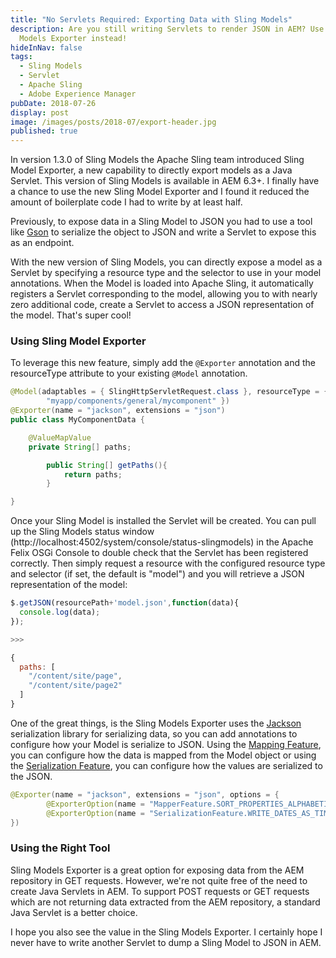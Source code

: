 ```yaml
---
title: "No Servlets Required: Exporting Data with Sling Models"
description: Are you still writing Servlets to render JSON in AEM? Use the Sling
  Models Exporter instead!
hideInNav: false
tags:
  - Sling Models
  - Servlet
  - Apache Sling
  - Adobe Experience Manager
pubDate: 2018-07-26
display: post
image: /images/posts/2018-07/export-header.jpg
published: true
---
```


In version 1.3.0 of Sling Models the Apache Sling team introduced Sling Model Exporter, a new capability to directly export models as a Java Servlet. This version of Sling Models is available in AEM 6.3+. I finally have a chance to use the new Sling Model Exporter and I found it reduced the amount of boilerplate code I had to write by at least half.

Previously, to expose data in a Sling Model to JSON you had to use a tool like [Gson](https://github.com/google/gson) to serialize the object to JSON and write a Servlet to expose this as an endpoint.

With the new version of Sling Models, you can directly expose a model as a Servlet by specifying a resource type and the selector to use in your model annotations. When the Model is loaded into Apache Sling, it automatically registers a Servlet corresponding to the model, allowing you to with nearly zero additional code, create a Servlet to access a JSON representation of the model. That's super cool!

### Using Sling Model Exporter

To leverage this new feature, simply add the `@Exporter` annotation and the resourceType attribute to your existing `@Model` annotation.

```java
@Model(adaptables = { SlingHttpServletRequest.class }, resourceType = {
		"myapp/components/general/mycomponent" })
@Exporter(name = "jackson", extensions = "json")
public class MyComponentData {

	@ValueMapValue
	private String[] paths;

        public String[] getPaths(){
            return paths;
        }

}
```

Once your Sling Model is installed the Servlet will be created. You can pull up the Sling Models status window (http://localhost:4502/system/console/status-slingmodels) in the Apache Felix OSGi Console to double check that the Servlet has been registered correctly. Then simply request a resource with the configured resource type and selector (if set, the default is "model") and you will retrieve a JSON representation of the model:

```javascript
$.getJSON(resourcePath+'model.json',function(data){
  console.log(data);
});

>>>

{
  paths: [
    "/content/site/page",
    "/content/site/page2"
  ]
}
```

One of the great things, is the Sling Models Exporter uses the [Jackson](https://github.com/FasterXML/jackson-annotations/wiki/Jackson-Annotations) serialization library for serializing data, so you can add annotations to configure how your Model is serialize to JSON. Using the [Mapping Feature](http://static.javadoc.io/com.fasterxml.jackson.core/jackson-databind/2.8.5/com/fasterxml/jackson/databind/MapperFeature.html), you can configure how the data is mapped from the Model object or using the [Serialization Feature](http://static.javadoc.io/com.fasterxml.jackson.core/jackson-databind/2.8.5/com/fasterxml/jackson/databind/SerializationFeature.html), you can configure how the values are serialized to the JSON.  

```java
@Exporter(name = "jackson", extensions = "json", options = {
        @ExporterOption(name = "MapperFeature.SORT_PROPERTIES_ALPHABETICALLY", value = "true"),
        @ExporterOption(name = "SerializationFeature.WRITE_DATES_AS_TIMESTAMPS", value="false")
})
```

### Using the Right Tool

Sling Models Exporter is a great option for exposing data from the AEM repository in GET requests. However, we're not quite free of the need to create Java Servlets in AEM. To support POST requests or GET requests which are not returning data extracted from the AEM repository, a standard Java Servlet is a better choice.  

I hope you also see the value in the Sling Models Exporter. I certainly hope I never have to write another Servlet to dump a Sling Model to JSON in AEM.
